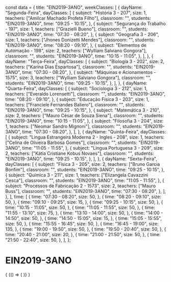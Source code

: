 const data = {
  title: "EIN2019-3ANO",
  weekClasses: [
    {
      dayName: "Segunda-Feira",
      dayClasses: [
        {
          subject: "História 3 - 207",
          size: 1,
          teachers: ["Amilcar Machado Profeta Filho"],
          classroom: "",
          students: "EIN2019-3ANO",
          time: "09:25 - 10:15",
        },
        {
          subject: "Segurança do Trabalho - 197",
          size: 1,
          teachers: ["Grazielli Bueno"],
          classroom: "",
          students: "EIN2019-3ANO",
          time: "07:30 - 08:20",
        },
        {
          subject: "Geografia 3 - 206",
          size: 1,
          teachers: ["Jhones Donizetti Mendes"],
          classroom: "",
          students: "EIN2019-3ANO",
          time: "08:20 - 09:10",
        },
        {
          subject: "Elementos de Automação - 198",
          size: 2,
          teachers: ["Wylliam Salviano Gongora"],
          classroom: "",
          students: "EIN2019-3ANO",
          time: "10:15 - 11:05",
        },
      ],
    },
    {
      dayName: "Terça-Feira",
      dayClasses: [
        {
          subject: "Biologia 3 - 202",
          size: 2,
          teachers: ["Karina Dias Espartosa"],
          classroom: "",
          students: "EIN2019-3ANO",
          time: "07:30 - 08:20",
        },
        {
          subject: "Máquinas e Acionamentos - 1575",
          size: 3,
          teachers: ["Wylliam Salviano Gongora"],
          classroom: "",
          students: "EIN2019-3ANO",
          time: "09:25 - 10:15",
        },
      ],
    },
    {
      dayName: "Quarta-Feira",
      dayClasses: [
        {
          subject: "Sociologia 3 - 212",
          size: 1,
          teachers: ["Everaldo Lorensetti"],
          classroom: "",
          students: "EIN2019-3ANO",
          time: "08:20 - 09:10",
        },
        {
          subject: "Educação Física 3 - 203",
          size: 1,
          teachers: ["Franciele Fernandes Baliero"],
          classroom: "",
          students: "EIN2019-3ANO",
          time: "09:25 - 10:15",
        },
        {
          subject: "Matemática 3 - 210",
          size: 2,
          teachers: ["Mauro César de Souza Siena"],
          classroom: "",
          students: "EIN2019-3ANO",
          time: "10:15 - 11:05",
        },
        {
          subject: "Filosofia 3 - 204",
          size: 1,
          teachers: ["Neomar Sandro Mignoni"],
          classroom: "",
          students: "EIN2019-3ANO",
          time: "07:30 - 08:20",
        },
      ],
    },
    {
      dayName: "Quinta-Feira",
      dayClasses: [
        {
          subject: "Lingua Estrangeira Moderna 2 - Ingles - 208",
          size: 1,
          teachers: ["Celina de Oliveira Barbosa Gomes"],
          classroom: "",
          students: "EIN2019-3ANO",
          time: "11:05 - 11:55",
        },
        {
          subject: "Lingua Portuguesa 3 - 209",
          size: 2,
          teachers: ["Kátia Cristiane Kobus Novaes"],
          classroom: "",
          students: "EIN2019-3ANO",
          time: "09:25 - 10:15",
        },
      ],
    },
    {
      dayName: "Sexta-Feira",
      dayClasses: [
        {
          subject: "Física 3 - 205",
          size: 2,
          teachers: ["Bruno Garcia Bonfim"],
          classroom: "",
          students: "EIN2019-3ANO",
          time: "09:25 - 10:15",
        },
        {
          subject: "Química 3 - 211",
          size: 1,
          teachers: ["Elizangela Cavazzini Cesca"],
          classroom: "",
          students: "EIN2019-3ANO",
          time: "11:05 - 11:55",
        },
        {
          subject: "Processos de Fabricação 2 - 1573",
          size: 2,
          teachers: ["Mauro Buss"],
          classroom: "",
          students: "EIN2019-3ANO",
          time: "07:30 - 08:20",
        },
      ],
    },
  ],
  time: [
    {
      time: "07:30 - 08:20",
      size: 50,
    },
    {
      time: "08:20 - 09:10",
      size: 50,
    },
    {
      time: "09:10 - 09:25",
      size: 15,
    },
    {
      time: "09:25 - 10:15",
      size: 50,
    },
    {
      time: "10:15 - 11:05",
      size: 50,
    },
    {
      time: "11:05 - 11:55",
      size: 50,
    },
    {
      time: "11:55 - 13:10",
      size: 75,
    },
    {
      time: "13:10 - 14:00",
      size: 50,
    },
    {
      time: "14:00 - 14:50",
      size: 50,
    },
    {
      time: "14:50 - 15:05",
      size: 15,
    },
    {
      time: "15:05 - 15:55",
      size: 50,
    },
    {
      time: "15:55 - 16:45",
      size: 50,
    },
    {
      time: "16:45 - 19:00",
      size: 135,
    },
    {
      time: "19:00 - 19:50",
      size: 50,
    },
    {
      time: "19:50 - 20:40",
      size: 50,
    },
    {
      time: "20:40 - 21:00",
      size: 20,
    },
    {
      time: "21:00 - 21:50",
      size: 50,
    },
    {
      time: "21:50 - 22:40",
      size: 50,
    },
  ],
};

# EIN2019-3ANO

<div>
  {
    <BrowserOnly>
      {() => (
        <Grid
          title={data.title}
          weekClasses={data.weekClasses}
          time={data.time}
        />
      )}
    </BrowserOnly>
  }
</div>
